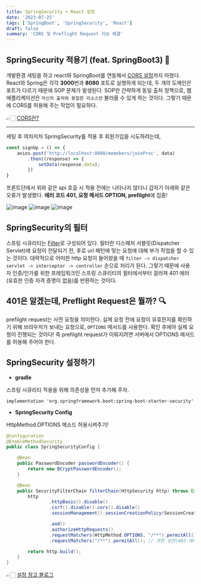 ```yaml
---
title: SpringSecurity + React 설정
date: '2023-07-25'
tags: ['SpringBoot', 'SpringSecurity', 'React']
draft: false
summary: 'CORS 및 Preflight Request 이슈 해결'
---
```


## SpringSecurity 적용기 (feat. SpringBoot3) 🥲

개발환경 세팅을 하고 react와 SpringBoot를 연동해서 [CORS 설정](https://devtella.vercel.app/blog/java/springboot&react)까지 마쳤다. React와 Spring은 각각 **3000**번과 **8080** 포트로 실행하게 되는데, 두 개의 도메인은 포트가 다르기 때문에 SOP 문제가 발생된다. SOP란 간략하게 동일 출처 정책으로, 웹 애플리케이션은 `자신의 출처와 동일한 리소스만` 불러올 수 있게 하는 것이다. 그렇기 때문에 CORS를 허용해 주는 작업이 필요하다.

👉🏻 [CORS란?](https://devtella.vercel.app/blog/java/cors)

---

세팅 후 여차저차 SpringSecurity를 적용 후 회원가입을 시도하려는데, 

```js
const signUp = () => {
    axios.post('http://localhost:8080/memebers/joinProc', data)
        .then((response) => {
            setData(response.data);
        })
}
```
프론트단에서 위와 같은 api 호출 시 적용 전에는 나타나지 않더니 갑자기 아래와 같은 오류가 발생했다. **에러 코드 401, 요청 메서드 OPTION, prefilght**에 집중!

![image](https://github.com/subtitle1/subtitle1/assets/87356533/9eed6628-8631-4e03-8d40-77b18870aa20)
![image](https://github.com/subtitle1/subtitle1/assets/87356533/d420ef85-3bc8-44ec-858f-2a7b50acb4fd)
![image](https://github.com/subtitle1/subtitle1/assets/87356533/14e17fcc-ab87-436b-bf6b-e8864a2759a4)

## SpringSecurity의 필터

스프링 시큐리티는 [Filter](https://devtella.vercel.app/blog/java/security)로 구성되어 있다. 필터란 디스패처 서블릿(Dispatcher Servlet)에 요청이 전달되기 전, 후로 url 패턴에 맞는 요청에 대해 부가 작업을 할 수 있는 것이다. 대략적으로 어떠한 http 요청이 들어왔을 때 `filter -> dispatcher servlet -> interceptor -> controller` 순으로 처리가 된다. 그렇기 때문에 사용자 인증/인가를 위한 프레임워크인 스프링 스큐리티의 필터에서부터 걸러져 401 에러(유효한 인증 자격 증명이 없음)를 반환하는 것이다. 

## 401은 알겠는데, Preflight Request은 뭘까? 🔍
prefilght request는 사전 요청을 의미한다. 실제 요청 전에 요청이 유효한지를 확인하기 위해 브라우저가 보내는 요청으로, `OPTIONS` 메서드를 사용한다. 확인 후에야 실제 요청이 진행되는 것이다! 즉 prefilght request가 이뤄지려면 서버에서 OPTIONS 메서드를 허용해 주어야 한다. 

## SpringSecurity 설정하기

- **gradle**

스프링 시큐리티 적용을 위해 의존성을 먼저 추가해 주자.
```
implementation 'org.springframework.boot:spring-boot-starter-security'
```

- **SpringSecurity Config**

HttpMethod.OPTIONS 메소드 허용시켜주기!

```java {1,3-4} showLineNumbers
@Configuration
@EnableMethodSecurity
public class SpringSecurityConfig {

    @Bean
    public PasswordEncoder passwordEncoder() {
        return new BCryptPasswordEncoder();
    }

    @Bean
    public SecurityFilterChain filterChain(HttpSecurity http) throws Exception {
        http
                .httpBasic().disable()
                .csrf().disable().cors().disable()
                .sessionManagement().sessionCreationPolicy(SessionCreationPolicy.STATELESS)

                .and()
                .authorizeHttpRequests()
                .requestMatchers(HttpMethod.OPTIONS, "/**").permitAll() // Preflight Request 허용해주기
                .requestMatchers("/**").permitAll(); // 권한 상관(403 에러 방지)없이 모든 url 접근할 수 있도록 임시적으로 추가

        return http.build();
    }
}
```

👉🏻 [설정 참고 블로그](https://nahwasa.com/entry/%EC%8A%A4%ED%94%84%EB%A7%81%EB%B6%80%ED%8A%B8-30%EC%9D%B4%EC%83%81-Spring-Security-%EA%B8%B0%EB%B3%B8-%EC%84%B8%ED%8C%85-%EC%8A%A4%ED%94%84%EB%A7%81-%EC%8B%9C%ED%81%90%EB%A6%AC%ED%8B%B0)